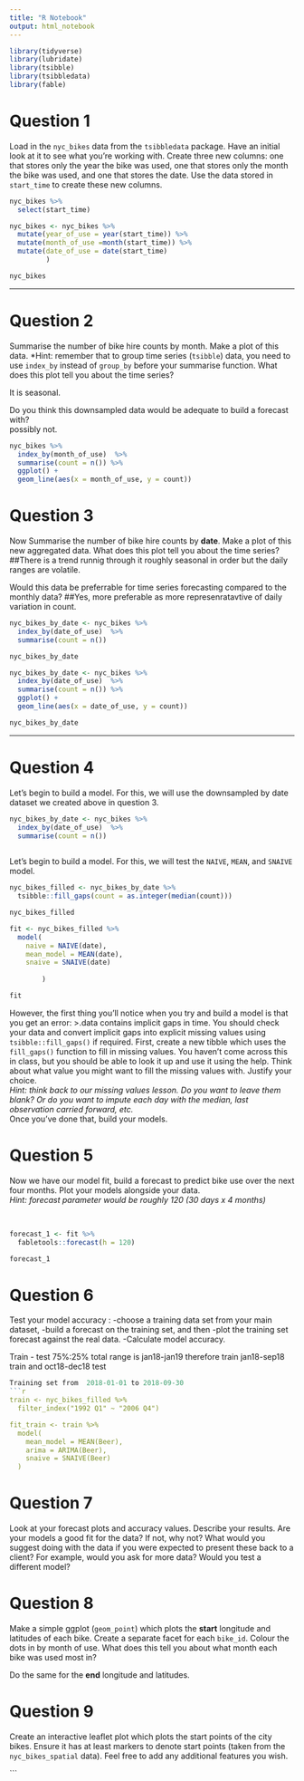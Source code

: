 ```yaml
---
title: "R Notebook"
output: html_notebook
---
```


```r
library(tidyverse)
library(lubridate)
library(tsibble)
library(tsibbledata)
library(fable)
```

# Question 1  
Load in the `nyc_bikes` data from the `tsibbledata` package. Have an initial look at it to see what you're working with. Create three new columns: one that stores only the year the bike was used, one that stores only the month the bike was used, and one that stores the date. Use the data stored in `start_time` to create these new columns. 

```r
nyc_bikes %>% 
  select(start_time)
```


```r
nyc_bikes <- nyc_bikes %>%
  mutate(year_of_use = year(start_time)) %>% 
  mutate(month_of_use =month(start_time)) %>% 
  mutate(date_of_use = date(start_time)
         )

nyc_bikes

```
***

# Question 2  
Summarise the number of bike hire counts by month. Make a plot of this data. *Hint: remember that to group time series (`tsibble`) data, you need to use `index_by` instead of `group_by` before your summarise function. What does this plot tell you about the time series? 

It is seasonal.

Do you think this downsampled data would be adequate to build a forecast with?  
possibly not.
```r
nyc_bikes %>% 
  index_by(month_of_use)  %>% 
  summarise(count = n()) %>% 
  ggplot() +
  geom_line(aes(x = month_of_use, y = count))
```

# Question 3  
Now Summarise the number of bike hire counts by **date**. Make a plot of this new aggregated data. What does this plot tell you about the time series? 
##There is a trend runnig through it roughly seasonal in order but the daily ranges are volatile. 

Would this data be preferrable for time series forecasting compared to the monthly data?
##Yes, more preferable as more represenratavtive of daily variation in count. 
<br>
```r
nyc_bikes_by_date <- nyc_bikes %>% 
  index_by(date_of_use)  %>% 
  summarise(count = n()) 

nyc_bikes_by_date
```


```r
nyc_bikes_by_date <- nyc_bikes %>% 
  index_by(date_of_use)  %>% 
  summarise(count = n()) %>% 
  ggplot() +
  geom_line(aes(x = date_of_use, y = count))

nyc_bikes_by_date
```

***

# Question 4 
Let's begin to build a model. For this, we will use the downsampled by date dataset we created above in question 3. 
```r
nyc_bikes_by_date <- nyc_bikes %>% 
  index_by(date_of_use)  %>% 
  summarise(count = n()) 
 
```

Let's begin to build a model. For this, we will test the `NAIVE`, `MEAN`, and `SNAIVE` model. 

```r
nyc_bikes_filled <- nyc_bikes_by_date %>%
  tsibble::fill_gaps(count = as.integer(median(count)))

nyc_bikes_filled
```


```r
fit <- nyc_bikes_filled %>% 
  model(
    naive = NAIVE(date),
    mean_model = MEAN(date),
    snaive = SNAIVE(date)
  
        )

fit
```
However, the first thing you'll notice when you try and build a model is that you get an error:
>.data contains implicit gaps in time. You should check your data and convert implicit gaps into explicit missing values using `tsibble::fill_gaps()` if required.
First, create a new tibble which uses the `fill_gaps()` function to fill in missing values. You haven't come across this in class, but you should be able to look it up and use it using the help. Think about what value you might want to fill the missing values with. Justify your choice.   
*Hint: think back to our missing values lesson. Do you want to leave them blank? Or do you want to impute each day with the median, last observation carried forward, etc.*   
Once you've done that, build your models.    

# Question 5
Now we have our model fit, build a forecast to predict bike use over the next four months. Plot your models alongside your data.  
*Hint: forecast parameter would be roughly 120 (30 days x 4 months)*

<br>
```r
forecast_1 <- fit %>% 
  fabletools::forecast(h = 120)

forecast_1
```


# Question 6 
Test your model accuracy : 
-choose a training data set from your main dataset, 
-build a forecast on the training set, and then 
-plot the training set forecast against the real data. 
-Calculate model accuracy. 



Train - test 75%:25% total range is jan18-jan19 therefore  train jan18-sep18 train and oct18-dec18 test

```r
Training set from  2018-01-01 to 2018-09-30
```r
train <- nyc_bikes_filled %>% 
  filter_index("1992 Q1" ~ "2006 Q4")

fit_train <- train %>% 
  model(
    mean_model = MEAN(Beer),
    arima = ARIMA(Beer),
    snaive = SNAIVE(Beer)
  )
```






# Question 7


Look at your forecast plots and accuracy values. Describe your results. Are your models a good fit for the data? If not, why not? 
What would you suggest doing with the data if you were expected to present these back to a client? For example, would you ask for more data? Would you test a different model?



# Question 8

Make a simple ggplot (`geom_point`) which plots the **start** longitude and latitudes of each bike. Create a separate facet for each `bike_id`. Colour the dots in by month of use. What does this tell you about what month each bike was used most in?

Do the same for the **end** longitude and latitudes. 


# Question 9 

Create an interactive leaflet plot which plots the start points of the city bikes. Ensure it has at least markers to denote start points (taken from the `nyc_bikes_spatial` data). Feel free to add any additional features you wish.   

```

